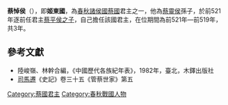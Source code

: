 '''蔡悼侯'''（{{bd|？||前519年||catIdx=J}}），即'''姬東國'''，為[[春秋时期|春秋]][[諸侯國|諸侯國]][[蔡國|蔡國]]君主之一，他為[[蔡靈侯|蔡靈侯]]孫子，於前521年逐前任君主[[蔡侯朱|蔡平侯之子]]，自己擔任該國君主，在位期間為前521年—前519年，共3年。

==參考文獻==
*陸峻嶺、林幹合編，《中國歷代各族紀年表》，1982年，臺北，木鐸出版社
*[[司馬遷|司馬遷]]《史記》卷三十五《管蔡世家》第五

{{start box}}
{{s-before|[[蔡侯朱|蔡侯朱]]}}
{{s-title|[[春秋时期|春秋]][[蔡國|蔡國]]君主|在位期間前521年—前519年，共3年}}
{{s-after|[[蔡昭侯|蔡昭侯]]}}
{{end box}}

{{蔡國君主}}

[[Category:蔡國君主|Category:蔡國君主]]
[[Category:春秋戰國人物|Category:春秋戰國人物]]